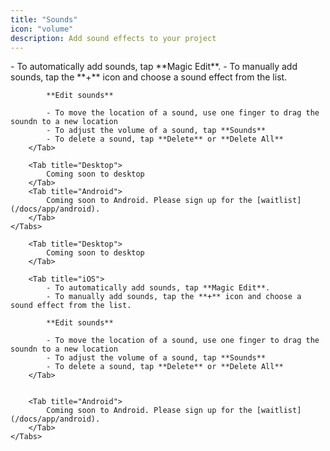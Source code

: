 ```yaml
---
title: "Sounds"
icon: "volume"
description: Add sound effects to your project
---
```


<div id="ios-tab">
    <Tabs>
        <Tab title="iOS">
            - To automatically add sounds, tap **Magic Edit**.
            - To manually add sounds, tap the **+** icon and choose a sound effect from the list.

            **Edit sounds**

            - To move the location of a sound, use one finger to drag the soundn to a new location
            - To adjust the volume of a sound, tap **Sounds**
            - To delete a sound, tap **Delete** or **Delete All**
        </Tab>

        <Tab title="Desktop">
            Coming soon to desktop
        </Tab>
        <Tab title="Android">
            Coming soon to Android. Please sign up for the [waitlist](/docs/app/android).
        </Tab>
    </Tabs>
</div>


<div id="desktop-tab">
    <Tabs>
        
        <Tab title="Desktop">
            Coming soon to desktop
        </Tab>

        <Tab title="iOS">
            - To automatically add sounds, tap **Magic Edit**.
            - To manually add sounds, tap the **+** icon and choose a sound effect from the list.

            **Edit sounds**

            - To move the location of a sound, use one finger to drag the soundn to a new location
            - To adjust the volume of a sound, tap **Sounds**
            - To delete a sound, tap **Delete** or **Delete All**
        </Tab>


        <Tab title="Android">
            Coming soon to Android. Please sign up for the [waitlist](/docs/app/android).
        </Tab>
    </Tabs>
</div>
